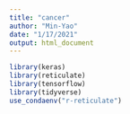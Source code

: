 ```yaml
---
title: "cancer"
author: "Min-Yao"
date: "1/17/2021"
output: html_document
---
```


```r
library(keras)
library(reticulate)
library(tensorflow)
library(tidyverse)
use_condaenv("r-reticulate")
```

```r

```

```r

```

```r

```

